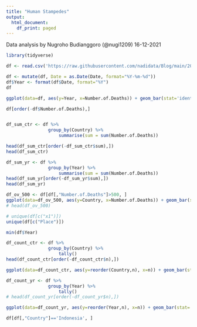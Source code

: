 ```yaml
---
title: "Human Stampedes"
output:
  html_document:
    df_print: paged
---
```


Data analysis by Nugroho Budianggoro (@nugi1209) 16-12-2021

```r
library(tidyverse)
```


```r
df <- read.csv('https://raw.githubusercontent.com/nadidata/Blog/main/2021_12_16_human_stampedes_DATASET.csv')

```


```r
df <- mutate(df, Date = as.Date(Date, format="%Y-%m-%d"))
df$Year <- format(df$Date, format="%Y")
df
```
```r
ggplot(data=df, aes(y=Year, x=Number.of.Deaths)) + geom_bar(stat='identity')

```
```r
df[order(-df$Number.of.Deaths),]
```
```r
```


```r
df_sum_ctr <- df %>%
                group_by(Country) %>%
                    summarise(sum = sum(Number.of.Deaths))
```


```r
head(df_sum_ctr[order(-df_sum_ctr$sum),])
head(df_sum_ctr)

```

```r
df_sum_yr <- df %>%
                group_by(Year) %>%
                    summarise(sum = sum(Number.of.Deaths))
head(df_sum_yr[order(-df_sum_yr$sum),])
head(df_sum_yr)

```

```r

df_ov_500 <- df[df[,"Number.of.Deaths"]>500, ]
ggplot(data=df_ov_500, aes(y=Country, x=Number.of.Deaths)) + geom_bar(stat='identity')
# head(df_ov_500)
```
```r
# unique(df[c("x1")])
unique(df[c("Place")])

```
```r
min(df$Year)
```
```r
df_count_ctr <- df %>%
                group_by(Country) %>%
                    tally()
head(df_count_ctr[order(-df_count_ctr$n),])

ggplot(data=df_count_ctr, aes(y=reorder(Country,n), x=n)) + geom_bar(stat='identity')
```
```r
df_count_yr <- df %>%
                group_by(Year) %>%
                    tally()
# head(df_count_yr[order(-df_count_yr$n),])

ggplot(data=df_count_yr, aes(y=reorder(Year,n), x=n)) + geom_bar(stat='identity')
```
```r
df[df[,"Country"]=='Indonesia', ]
```

